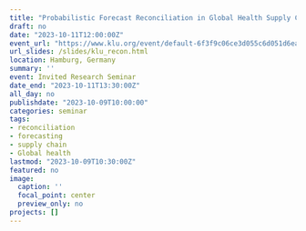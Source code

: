 ```yaml
---
title: "Probabilistic Forecast Reconciliation in Global Health Supply Chain Operations"
draft: no
date: "2023-10-11T12:00:00Z"
event_url: "https://www.klu.org/event/default-6f3f9c06ce3d055c6d051d6ea2a8bab0"
url_slides: /slides/klu_recon.html
location: Hamburg, Germany
summary: ''
event: Invited Research Seminar
date_end: "2023-10-11T13:30:00Z"
all_day: no
publishdate: "2023-10-09T10:00:00"
categories: seminar
tags:
- reconciliation
- forecasting
- supply chain
- Global health
lastmod: "2023-10-09T10:30:00Z"
featured: no
image:
  caption: ''
  focal_point: center
  preview_only: no
projects: []
---
```

